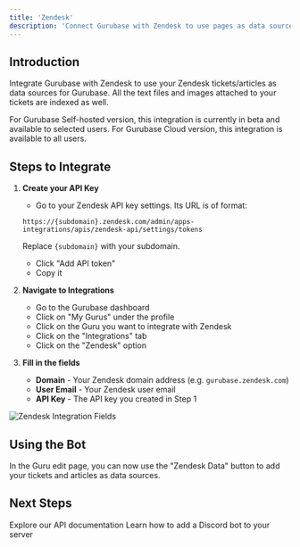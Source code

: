 ```yaml
---
title: 'Zendesk'
description: 'Connect Gurubase with Zendesk to use pages as data sources'
---
```


## Introduction

Integrate Gurubase with Zendesk to use your Zendesk tickets/articles as data sources for Gurubase. All the text files and images attached to your tickets are indexed as well.

<Note>
  For Gurubase Self-hosted version, this integration is currently in beta and available to selected users.
  For Gurubase Cloud version, this integration is available to all users.
</Note>

## Steps to Integrate

1. **Create your API Key**
    - Go to your Zendesk API key settings. Its URL is of format:

    `https://{subdomain}.zendesk.com/admin/apps-integrations/apis/zendesk-api/settings/tokens`
    
    Replace `{subdomain}` with your subdomain.
    - Click "Add API token"
    - Copy it

2. **Navigate to Integrations**
   - Go to the Gurubase dashboard
   - Click on "My Gurus" under the profile
   - Click on the Guru you want to integrate with Zendesk
   - Click on the "Integrations" tab
   - Click on the "Zendesk" option

3. **Fill in the fields**
    - **Domain** - Your Zendesk domain address (e.g. `gurubase.zendesk.com`)
    - **User Email** - Your Zendesk user email
    - **API Key** - The API key you created in Step 1

<Frame>
  <img src="/images/zendesk-fields.png" alt="Zendesk Integration Fields" />
</Frame>

## Using the Bot

In the Guru edit page, you can now use the "Zendesk Data" button to add your tickets and articles as data sources.

## Next Steps

<CardGroup cols={2}>
  <Card
    title="API Reference"
    icon="code"
    href="/api-reference/introduction"
  >
    Explore our API documentation
  </Card>
  <Card
    title="Add Discord Bot to Your Server"
    icon="discord"
    href="/integrations/discord-bot"
  >
    Learn how to add a Discord bot to your server
  </Card>
</CardGroup>

